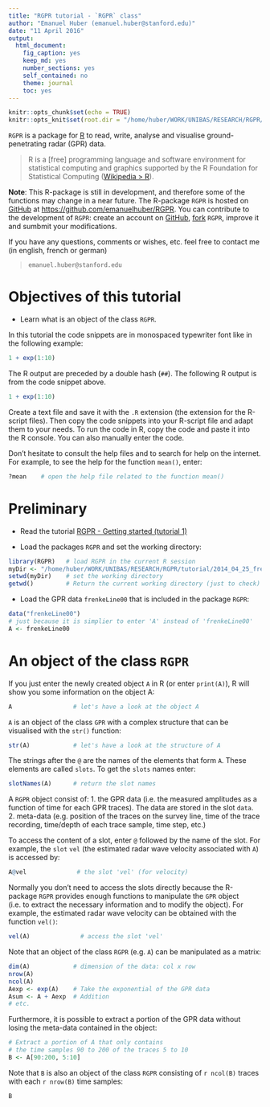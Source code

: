 ```yaml
---
title: "RGPR tutorial - `RGPR` class"
author: "Emanuel Huber (emanuel.huber@stanford.edu)"
date: "11 April 2016"
output: 
  html_document: 
    fig_caption: yes
    keep_md: yes
    number_sections: yes
    self_contained: no
    theme: journal
    toc: yes
---
```

  
```r
knitr::opts_chunk$set(echo = TRUE)
knitr::opts_knit$set(root.dir = "/home/huber/WORK/UNIBAS/RESEARCH/RGPR/tutorial/2014_04_25_frenke") 
```

`RGPR` is a package for [R](https://cran.r-project.org/) to read, write, analyse and visualise ground-penetrating radar (GPR) data.
  
> R is a [free] programming language and software environment for statistical computing and graphics supported by the R Foundation for Statistical Computing ([Wikipedia > R](https://en.wikipedia.org/wiki/R_%28programming_language%29)).

**Note**: This R-package is still in development, and therefore some of the functions may change in a near future. The R-package `RGPR` is hosted on [GitHub](https://github.com/) at [https://github.com/emanuelhuber/RGPR](https://github.com/emanuelhuber/RGPR). You can contribute to the development of `RGPR`: create an account on [GitHub](https://github.com/), [fork](https://guides.github.com/activities/forking/) `RGPR`, improve it and sumbmit your modifications.

If you have any questions, comments or wishes, etc. feel free to contact me (in english, french or german)

> `emanuel.huber@stanford.edu`

# Objectives of this tutorial
* Learn what is an object of the class `RGPR`.

In this tutorial the code snippets are in monospaced typewriter font like in the following example:
```r
1 + exp(1:10)
```

The R output are preceded by a double hash (`##`). The following R output is from the code snippet above.
```r
1 + exp(1:10)
```

Create a text file and save it with the `.R` extension (the extension for the R-script files). Then copy the code snippets into your R-script file and adapt them to your needs. To run the code in R, copy the code and paste it into the R console. You can also manually enter the code.

Don't hesitate to consult the help files and to search for help on the internet. For example, to see the help for the function `mean()`, enter:

```r
?mean    # open the help file related to the function mean()
```

# Preliminary
* Read the tutorial [RGPR - Getting started (tutorial 1)](http://emanuelhuber.github.io/RGPR/RGPR_tutorial_installation-load.html)

* Load the packages `RGPR` and set the working directory:
```r
library(RGPR)   # load RGPR in the current R session
myDir <- "/home/huber/WORK/UNIBAS/RESEARCH/RGPR/tutorial/2014_04_25_frenke"
setwd(myDir)    # set the working directory
getwd()         # Return the current working directory (just to check)
```

* Load the GPR data `frenkeLine00` that is included in the package `RGPR`:
```r
data("frenkeLine00")
# just because it is simplier to enter 'A' instead of 'frenkeLine00'
A <- frenkeLine00   
```


# An object of the class `RGPR`

If you just enter the newly created object `A` in R (or enter `print(A)`), R will show you some information on the object A:
```r
A                 # let's have a look at the object A
```

`A` is an object of the class `GPR` with a complex structure that can be visualised with the `str()` function:
```r
str(A)            # let's have a look at the structure of A
```


The strings after the `@` are the names of the elements that form `A`. These elements are called `slots`. To get the `slots` names enter:
```r
slotNames(A)      # return the slot names
```

A `RGPR` object consist of:
1. the GPR data (i.e. the measured amplitudes as a function of time for each GPR traces). The data are stored in the slot `data`.
2. meta-data (e.g. position of the traces on the survey line, time of the trace recording, time/depth of each trace sample, time step, etc.)

To access the content of a slot, enter `@` followed by the name of the slot. For example, the `slot` `vel` (the estimated radar wave velocity associated with `A`) is accessed by:
```r
A@vel              # the slot 'vel' (for velocity)
```

Normally you don't need to access the slots directly because the R-package `RGPR` provides enough functions to manipulate the `GPR` object (i.e. to extract the necessary information and to modify the object). For example, the estimated radar wave velocity can be obtained with the function `vel()`:
```r
vel(A)              # access the slot 'vel'
```

<!---
`A` is an object of the class `GPR` with a complex structure:
```r
class(A)          # To which class belong A?
```

To see the structure of `A` enter
```r
str(A)            # let's have a look at the structure of A
```

The strings after the `@` are the names of the elements that form `A`. These elements are called `slots`. To get the `slots` names enter:
```r
slotNames(A)      # return the slot names
```

To access the content of a slot, enter `@` followed by the name of the slot. For example, the `slot` `vel` (the estimated radar wave velocity) is accessed by:
```r
A@vel              # the slot 'vel' (for velocity)
```
-->

<!---
What is the velocity unit? The slot `@depthunit` gives the vertical unit (z, time) and `@posunit` the horizontal unit (x-y):
```r
paste0(A@posunit,"/",A@depthunit)           # the slot 'vel' ('vel' for velocity)
```
-->

<!---
The GPR data are in the slot `@data`. If you enter `A@data` you will notice that `A@data` is a matrix whose columns correspond to the recorded traces and the lines to the time of record. It is not a good practice that the user change the slot contents itself, because some of the slots are related and should not be changed alone. The R-package `RGPR` provides enough function to manipulate the `GPR` object.
-->

Note that an object of the class `RGPR` (e.g. `A`) can be manipulated as a matrix:

```r
dim(A)            # dimension of the data: col x row
nrow(A)
ncol(A)
Aexp <- exp(A)    # Take the exponential of the GPR data
Asum <- A + Aexp  # Addition
# etc.
```

Furthermore, it is possible to extract a portion of the GPR data without losing the meta-data contained in the object:
```r
# Extract a portion of A that only contains
# the time samples 90 to 200 of the traces 5 to 10
B <- A[90:200, 5:10]          
```

Note that `B` is also an object of the class `RGPR` consisting of `r ncol(B)` traces with each `r nrow(B)` time samples:
```r
B        
```

